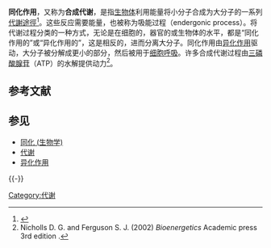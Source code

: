 {{otheruses|subject=生物體的同化作用|other=“同化”的其他意思|同化 (消歧義)}}
'''同化作用'''，又称为'''合成代谢'''，是指[[生物体|生物体]]利用能量将小分子合成为大分子的一系列[[代謝途徑|代謝途徑]]<ref>{{cite web |url=http://www.chem.qmul.ac.uk/iupac/bioinorg/AB.html#20 |title=Glossary of Terms Used in Bioinorganic Chemistry: Anabolism |accessdate=2007-10-30 |last=de Bolster |first=M.W.G. |date=1997 |publisher=International Union of Pure and Applied Chemistry |archive-date=2007-10-30 |archive-url=https://web.archive.org/web/20071030105041/http://www.chem.qmul.ac.uk/iupac/bioinorg/AB.html#20 |dead-url=no }}</ref>。这些反应需要能量，也被称为吸能过程（endergonic process）。将代谢过程分类的一种方式，无论是在细胞的，器官的或生物体的水平，都是“同化作用的”或“异化作用的”，这是相反的，进而分离大分子。同化作用由[[异化作用|异化作用]]驱动，大分子被分解成更小的部分，然后被用于[[细胞呼吸|细胞呼吸]]。许多合成代谢过程由[[三磷酸腺苷|三磷酸腺苷]]（ATP）的水解提供动力<ref>Nicholls D. G. and Ferguson S. J. (2002) ''Bioenergetics'' Academic press 3rd edition {{ISBN|0-12-518121-3}}.</ref>。

==参考文献==
{{Reflist}}

==参见==
*[[同化_(生物学)|同化 (生物学)]]
*[[代谢|代谢]]
*[[异化作用|异化作用]]

{{-}}
{{metabolism}}

[[Category:代谢|Category:代谢]]